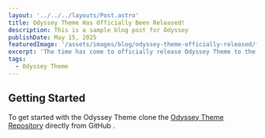 ```yaml
---
layout: '../../../layouts/Post.astro'
title: Odyssey Theme Has Officially Been Released!
description: This is a sample blog post for Odyssey
publishDate: May 15, 2025
featuredImage: '/assets/images/blog/odyssey-theme-officially-released/featured.jpg'
excerpt: 'The time has come to officially release Odyssey Theme to the world. Learn more about what it is and how you can start using it today.'
tags: 
  - Odyssey Theme
---
```



## Getting Started

To get started with the Odyssey Theme clone the [Odyssey Theme Repository](https://gixthub.com/treefarmstudio/odyssey-theme) directly from GitHub .